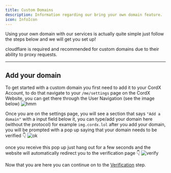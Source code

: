 ```yaml
---
title: Custom Domains
description: Information regarding our bring your own domain feature.
icon: InfoIcon
---
```


Using your own domain with our services is actually quite simple just follow the steps below and we will get you set up!

<Callout title="NOTE" type="info">
    cloudflare is required and recommended for custom domains due to their ability to proxy requests.
</Callout>

---

## Add your domain

To get started with a custom domain you first need to add it to your CordX Account, to do that navigate to your
`/me/settings` page on the CordX Website, you can get there through the User Navigation (see the image below)
![hmm](/dash/settings.png)

Once you are on the settings page, you will see a section that says `"Add a domain"` with a input field below it,
you can type/add your domain here (without the protocol) for example `img.cordx.lol` after you add your domain, you
will be prompted with a pop up saying that your domain needs to be verified 👇
![ok](/dash/pop-up.png)

once you receive this pop up just hang out for a few seconds and the website will automatically redirect you to the
verification page 👇
![verify](/dash/verification-page.png)

Now that you are here you can continue on to the [Verification](/docs/users/domains/verification) step.

